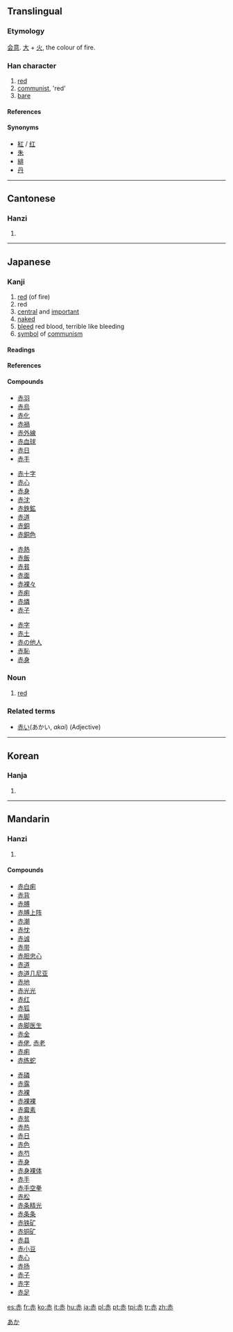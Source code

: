 ==Translingual==
===Etymology===
[[会意]]. [[大]] + [[火]], the colour of fire.
===Han character===
{{Han char|rn=155|rad=赤|as=00|sn=7|four=4033<sub>1</sub>|canj=土中弓金 (GLNC)}}
# [[red]]
# [[communist]], 'red'
# [[bare]]
====References====
{{Han ref|kx=1213.220|dkj=36993|dj=1680.120|hdz=53506.010|uh=8D64|ud=36196|bh=A8AA|bd=43178}}

====Synonyms====
*[[紅]] / [[红]]
*[[朱]]
*[[緋]]
*[[丹]]
----
==Cantonese==
===Hanzi===
{{yue-hanzi|jyut=|y=[[chek3]], [[chik3]]}}
# {{defn|Cantonese}}
----
== Japanese ==
{{stroke order|strokes=7}}
===Kanji===
{{ja-kanji|grade=1|rs=赤00}}
# [[red]] (of fire)
# red
# [[central]] and [[important]]
# [[naked]]
# [[bleed]] red blood, terrible like bleeding
# [[symbol]] of [[communism]]
====Readings====
{{ja-readings|kanon=[[せき]] ([[seki]])|goon=[[しゃく]] ([[shaku]])|kun=[[あか]] ([[aka]]), [[あかい]] ([[akai]]), [[あからむ]] (akaramu), [[あからめる]] (akarameru)|nadzuke=[[あか]] (aka), [[か]] (ka), [[はに]] (hani), [[はにう]] (haniu), [[わに]] (wani)}}
====References====
{{ja-kref|k=3254|s=90D4|j=4056}}
====Compounds====
{{top4}}
*[[赤羽]]
*[[赤烏]]
*[[赤化]]
*[[赤禍]]
*[[赤外線]]
*[[赤血球]]
*[[赤日]]
*[[赤手]]
{{mid4}}
*[[赤十字]]
*[[赤心]]
*[[赤身]]
*[[赤沈]]
*[[赤鉄鉱]]
*[[赤道]]
*[[赤銅]]
*[[赤銅色]]
{{mid4}}
*[[赤熱]]
*[[赤飯]]
*[[赤貧]]
*[[赤面]]
*[[赤裸々]]
*[[赤痢]]
*[[赤燐]]
*[[赤子]]
{{mid4}}
*[[赤字]]
*[[赤土]]
*[[赤の他人]]
*[[赤恥]]
*[[赤身]]
{{bottom}}

===Noun===
{{ja-noun|k|hira=あか|rom=aka}}
# [[red]]
===Related terms===
*[[赤い]](あかい, ''akai'') (Adjective)

[[Category:ja:Colors|あか]]
----

==Korean==
===Hanja===
{{ko-hanja|hangeul=적|eumhun=븕을|rv=jeok|mr=chŏk|y=cek}}
# {{defn|Korean}}
----
==Mandarin==
===Hanzi===
{{cmn-hanzi|pin=[[cè]] ([[ce4]]), [[chì]] ([[chi4]])|wg=[[ts'e4|ts'e<sup>4</sup>]], [[ch'ih4|ch'ih<sup>4</sup>]]}}
# {{defn|Mandarin}}

====Compounds====
{{top2}}
*[[赤白痢]]
*[[赤背]]
*[[赤膊]]
*[[赤膊上阵]]
*[[赤潮]]
*[[赤忱]]
*[[赤诚]]
*[[赤带]]
*[[赤胆忠心]]
*[[赤道]]
*[[赤道几尼亚]]
*[[赤地]]
*[[赤光光]]
*[[赤红]]
*[[赤狐]]
*[[赤脚]]
*[[赤脚医生]]
*[[赤金]]
*[[赤佬]], [[赤老]]
*[[赤痢]]
*[[赤练蛇]]
{{mid2}}
*[[赤磷]]
*[[赤露]]
*[[赤裸]]
*[[赤裸裸]]
*[[赤霉素]]
*[[赤贫]]
*[[赤热]]
*[[赤日]]
*[[赤色]]
*[[赤芍]]
*[[赤身]]
*[[赤身裸体]]
*[[赤手]]
*[[赤手空拳]]
*[[赤松]]
*[[赤条精光]]
*[[赤条条]]
*[[赤铁矿]]
*[[赤铜矿]]
*[[赤县]]
*[[赤小豆]]
*[[赤心]]
*[[赤扬]]
*[[赤子]]
*[[赤字]]
*[[赤足]]
{{bottom}}

[[es:赤]]
[[fr:赤]]
[[ko:赤]]
[[it:赤]]
[[hu:赤]]
[[ja:赤]]
[[pl:赤]]
[[pt:赤]]
[[tpi:赤]]
[[tr:赤]]
[[zh:赤]]